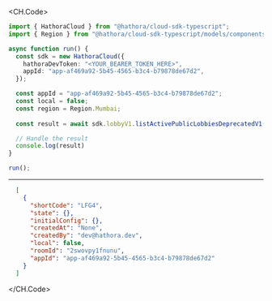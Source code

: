 
<CH.Code>
```typescript ListActivePublicLobbiesDeprecatedV1.ts
import { HathoraCloud } from "@hathora/cloud-sdk-typescript";
import { Region } from "@hathora/cloud-sdk-typescript/models/components";

async function run() {
  const sdk = new HathoraCloud({
    hathoraDevToken: "<YOUR_BEARER_TOKEN_HERE>",
    appId: "app-af469a92-5b45-4565-b3c4-b79878de67d2",
  });

  const appId = "app-af469a92-5b45-4565-b3c4-b79878de67d2";
  const local = false;
  const region = Region.Mumbai;
  
  const result = await sdk.lobbyV1.listActivePublicLobbiesDeprecatedV1(appId, local, region);

  // Handle the result
  console.log(result)
}

run();
```
---

```json Example Response
  [
    {
      "shortCode": "LFG4",
      "state": {},
      "initialConfig": {},
      "createdAt": "None",
      "createdBy": "dev@hathora.dev",
      "local": false,
      "roomId": "2swovpy1fnunu",
      "appId": "app-af469a92-5b45-4565-b3c4-b79878de67d2"
    }
  ]
```
</CH.Code>
